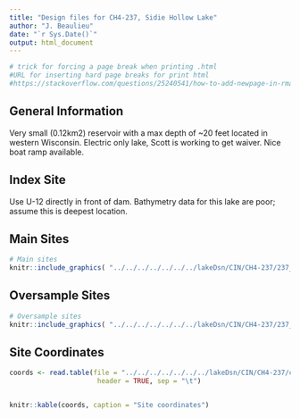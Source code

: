 ```yaml
---
title: "Design files for CH4-237, Sidie Hollow Lake"
author: "J. Beaulieu"
date: "`r Sys.Date()`"
output: html_document
---
```


```r
# trick for forcing a page break when printing .html
#URL for inserting hard page breaks for print html
#https://stackoverflow.com/questions/25240541/how-to-add-newpage-in-rmarkdown-in-a-smart-way
```
## General Information
Very small (0.12km2) reservoir with a max depth of ~20 feet located in western Wisconsin.  Electric only lake, Scott is working to get waiver.  Nice boat ramp available.

## Index Site
Use U-12 directly in front of dam.  Bathymetry data for this lake are poor; assume this is deepest location.

## Main Sites
```r
# Main sites
knitr::include_graphics( "../../../../../../../lakeDsn/CIN/CH4-237/237_Main.png")
```
<P style="page-break-before: always">
  
  

## Oversample Sites
```r
# Oversample sites
knitr::include_graphics( "../../../../../../../lakeDsn/CIN/CH4-237/237_Over.png")
```

<P style="page-break-before: always">
## Site Coordinates
```r

coords <- read.table(file = "../../../../../../../lakeDsn/CIN/CH4-237/ch4_237Sites.txt",
                      header = TRUE, sep = "\t")


knitr::kable(coords, caption = "Site coordinates")
```